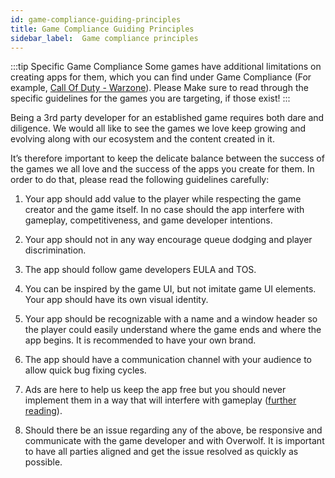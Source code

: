 ```yaml
---
id: game-compliance-guiding-principles
title: Game Compliance Guiding Principles
sidebar_label:  Game compliance principles
---
```


:::tip Specific Game Compliance
Some games have additional limitations on creating apps for them, which you can find under Game Compliance (For example, [Call Of Duty - Warzone](warzone-compliance)). Please Make sure to read through the specific guidelines for the games you are targeting, if those exist!
:::

Being a 3rd party developer for an established game requires both dare and diligence. We would all like to see the games we love keep growing and evolving along with our ecosystem and the content created in it.

It’s therefore important to keep the delicate balance between the success of the games we all love and the success of the apps you create for them. In order to do that, please read the following guidelines carefully:


1. Your app should add value to the player while respecting the game creator and the game itself. In no case should the app interfere with gameplay, competitiveness, and game developer intentions.

2. Your app should not in any way encourage queue dodging and player discrimination.

3. The app should follow game developers EULA and TOS.

4. You can be inspired by the game UI, but not imitate game UI elements. Your app should have its own visual identity.

5. Your app should be recognizable with a name and a window header so the player could easily  understand where the game ends and where the app begins. It is recommended to have your own brand.

6. The app should have a communication channel with your audience to allow quick bug fixing cycles.

7. Ads are here to help us keep the app free but you should never implement them in a way that will interfere with gameplay ([further reading](https://overwolf.github.io/docs/start/ads-monetization-basics "Ads Monetization Basics")).

8. Should there be an issue regarding any of the above, be responsive and communicate with the game developer and with Overwolf. It is important to have all parties aligned and get the issue resolved as quickly as possible.


